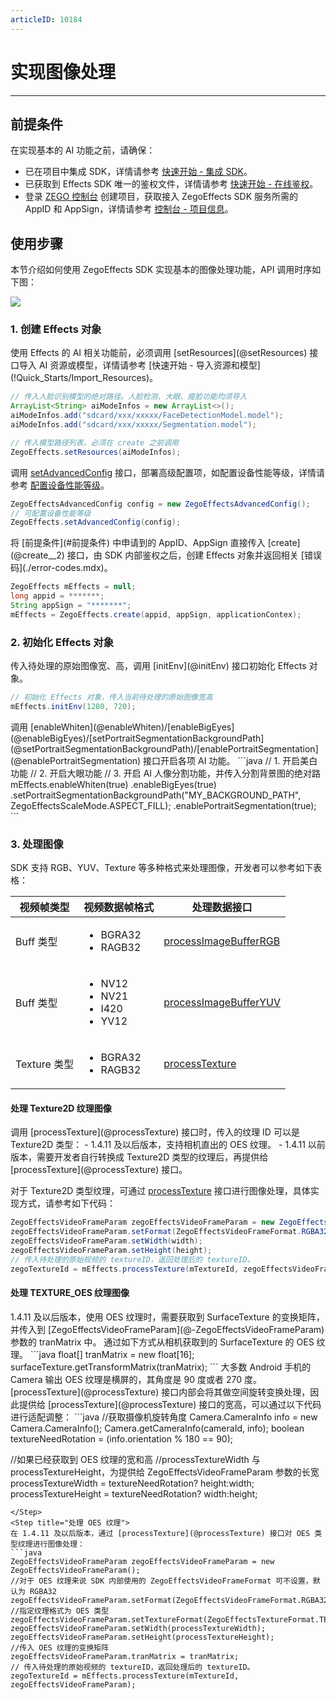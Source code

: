 ```yaml
---
articleID: 10184
---
```

# 实现图像处理

---

## 前提条件

在实现基本的 AI 功能之前，请确保：

- 已在项目中集成 SDK，详情请参考 [快速开始 - 集成 SDK](./import-the-sdk.mdx)。
- 已获取到 Effects SDK 唯一的鉴权文件，详情请参考 [快速开始 - 在线鉴权](./online-authentication.mdx)。
- 登录 [ZEGO 控制台](https://console.zego.im) 创建项目，获取接入 ZegoEffects SDK 服务所需的 AppID 和 AppSign，详情请参考 [控制台 - 项目信息](https://doc-zh.zego.im/article/12107)。


## 使用步骤

本节介绍如何使用 ZegoEffects SDK 实现基本的图像处理功能，API 调用时序如下图：

<Frame width="auto" height="auto">
  <img src="https://storage.zego.im/sdk-doc/Pics/AI_Vision/QuickStarts/Implemention_Android_zh.png" />
</Frame>

### 1. 创建 Effects 对象

<Steps>
<Step title="传入 AI 资源或模型。  ">
使用 Effects 的 AI 相关功能前，必须调用 [setResources](@setResources) 接口导入 AI 资源或模型，详情请参考 [快速开始 - 导入资源和模型](!Quick_Starts/Import_Resources)。

```java
// 传入人脸识别模型的绝对路径。人脸检测、大眼、瘦脸功能均须导入
ArrayList<String> aiModeInfos = new ArrayList<>();
aiModeInfos.add("sdcard/xxx/xxxxx/FaceDetectionModel.model");
aiModeInfos.add("sdcard/xxx/xxxxx/Segmentation.model");  

// 传入模型路径列表，必须在 create 之前调用
ZegoEffects.setResources(aiModeInfos);
```
</Step>
<Step title="部署高级配置项">

调用 [setAdvancedConfig](@setAdvancedConfig) 接口，部署高级配置项，如配置设备性能等级，详情请参考 [配置设备性能等级](./configure-device-performance-levels.mdx)。

```java
ZegoEffectsAdvancedConfig config = new ZegoEffectsAdvancedConfig();
// 可配置设备性能等级
ZegoEffects.setAdvancedConfig(config);
```
</Step>
<Step title="创建 Effects 对象">
将 [前提条件](#前提条件) 中申请到的 AppID、AppSign 直接传入 [create](@create__2) 接口，由 SDK 内部鉴权之后，创建 Effects 对象并返回相关 [错误码](./error-codes.mdx)。

```java
ZegoEffects mEffects = null;
long appid = *******;
String appSign = "*******";
mEffects = ZegoEffects.create(appid, appSign, applicationContex);
```
</Step>
</Steps>

### 2. 初始化 Effects 对象

<Steps>
<Step title="初始化 Effects 对象">
传入待处理的原始图像宽、高，调用 [initEnv](@initEnv) 接口初始化 Effects 对象。

```java
// 初始化 Effects 对象，传入当前待处理的原始图像宽高
mEffects.initEnv(1280, 720);
```
</Step>
<Step title="开启 AI 功能">
调用 [enableWhiten](@enableWhiten)/[enableBigEyes](@enableBigEyes)/[setPortraitSegmentationBackgroundPath](@setPortraitSegmentationBackgroundPath)/[enablePortraitSegmentation](@enablePortraitSegmentation) 接口开启各项 AI 功能。
```java
// 1. 开启美白功能
// 2. 开启大眼功能
// 3. 开启 AI 人像分割功能，并传入分割背景图的绝对路
mEffects.enableWhiten(true)
        .enableBigEyes(true)
        .setPortraitSegmentationBackgroundPath("MY_BACKGROUND_PATH", ZegoEffectsScaleMode.ASPECT_FILL);
        .enablePortraitSegmentation(true);
```
</Step>
</Steps>

### 3. 处理图像

SDK 支持 RGB、YUV、Texture 等多种格式来处理图像，开发者可以参考如下表格：

| 视频帧类型 | 视频数据帧格式 | 处理数据接口 |
|---|---|---|
|Buff 类型| <ul><li>BGRA32</li><li>RAGB32</li></ul>|[processImageBufferRGB](@processImageBufferRGB)|
|Buff 类型| <ul><li>NV12</li><li>NV21</li><li>I420</li><li>YV12</li></ul>|[processImageBufferYUV](@processImageBufferYUV) |
|Texture 类型| <ul><li>BGRA32 </li><li>RAGB32</li></ul> |[processTexture](@processTexture) |


#### 处理 Texture2D 纹理图像

<Warning title="注意">
调用 [processTexture](@processTexture) 接口时，传入的纹理 ID 可以是 Texture2D 类型：
- 1.4.11 及以后版本，支持相机直出的 OES 纹理。
- 1.4.11 以前版本，需要开发者自行转换成 Texture2D 类型的纹理后，再提供给 [processTexture](@processTexture) 接口。
</Warning>

对于 Texture2D 类型纹理，可通过 [processTexture](@processTexture) 接口进行图像处理，具体实现方式，请参考如下代码：

```java
ZegoEffectsVideoFrameParam zegoEffectsVideoFrameParam = new ZegoEffectsVideoFrameParam();
zegoEffectsVideoFrameParam.setFormat(ZegoEffectsVideoFrameFormat.RGBA32);
zegoEffectsVideoFrameParam.setWidth(width);
zegoEffectsVideoFrameParam.setHeight(height);
// 传入待处理的原始视频的 textureID，返回处理后的 textureID。
zegoTextureId = mEffects.processTexture(mTextureId, zegoEffectsVideoFrameParam);
```

#### 处理 TEXTURE_OES 纹理图像

<Warning title="注意">
1.4.11 及以后版本，使用 OES 纹理时，需要获取到 SurfaceTexture 的变换矩阵，并传入到 [ZegoEffectsVideoFrameParam](@-ZegoEffectsVideoFrameParam) 参数的 tranMatrix 中。
</Warning>

<Steps>
<Step title="获取 OES 纹理">
通过如下方式从相机获取到的 SurfaceTexture 的 OES 纹理。
```java
float[] tranMatrix = new float[16];
surfaceTexture.getTransformMatrix(tranMatrix);
```
</Step>
<Step title="确定 OES 纹理的宽和高">
大多数 Android 手机的 Camera 输出 OES 纹理是横屏的，其角度是 90 度或者 270 度。[processTexture](@processTexture) 接口内部会将其做空间旋转变换处理，因此提供给 [processTexture](@processTexture) 接口的宽高，可以通过以下代码进行适配调整：
```java
//获取摄像机旋转角度
Camera.CameraInfo info = new Camera.CameraInfo();
Camera.getCameraInfo(cameraId, info);
boolean textureNeedRotation = (info.orientation % 180 == 90);

//如果已经获取到 OES 纹理的宽和高
//processTextureWidth 与 processTextureHeight，为提供给 ZegoEffectsVideoFrameParam 参数的长宽
processTextureWidth = textureNeedRotation? height:width;
processTextureHeight = textureNeedRotation? width:height;
```
</Step>
<Step title="处理 OES 纹理">
在 1.4.11 及以后版本，通过 [processTexture](@processTexture) 接口对 OES 类型纹理进行图像处理：
```java
ZegoEffectsVideoFrameParam zegoEffectsVideoFrameParam = new ZegoEffectsVideoFrameParam();
//对于 OES 纹理来说 SDK 内部使用的 ZegoEffectsVideoFrameFormat 可不设置，默认为 RGBA32
zegoEffectsVideoFrameParam.setFormat(ZegoEffectsVideoFrameFormat.RGBA32);
//指定纹理格式为 OES 类型
zegoEffectsVideoFrameParam.setTextureFormat(ZegoEffectsTextureFormat.TEXTURE_OES);
zegoEffectsVideoFrameParam.setWidth(processTextureWidth);
zegoEffectsVideoFrameParam.setHeight(processTextureHeight);
//传入 OES 纹理的变换矩阵
zegoEffectsVideoFrameParam.tranMatrix = tranMatrix;
// 传入待处理的原始视频的 textureID，返回处理后的 textureID。
zegoTextureId = mEffects.processTexture(mTextureId, zegoEffectsVideoFrameParam);
```
</Step>
</Steps>